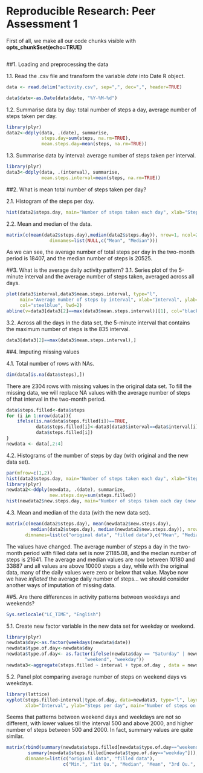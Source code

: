 # Reproducible Research: Peer Assessment 1


First of all, we make all our code chunks visible with **opts_chunk$set(echo=TRUE)**
```r
```


##1. Loading and preprocessing the data

1.1. Read the .csv file and transform the variable *date* into Date R object.
```r
data <- read.delim("activity.csv", sep=",", dec=",", header=TRUE)
``` 
```r
data$date<-as.Date(data$date, "%Y-%M-%d")
```

1.2. Summarise data by day: total number of steps a  day, average number of steps taken per day.
```r
library(plyr)
data2<-ddply(data, .(date), summarise, 
             steps.day=sum(steps, na.rm=TRUE),
             mean.steps.day=mean(steps, na.rm=TRUE))
```

1.3. Summarise data by interval: average number of steps taken per interval.
```r
library(plyr)
data3<-ddply(data, .(interval), summarise, 
             mean.steps.interval=mean(steps, na.rm=TRUE))
```



##2. What is mean total number of steps taken per day?

2.1. Histogram of the steps per day.
```r
hist(data2$steps.day, main="Number of steps taken each day", xlab="Steps per day",col="steelblue")
```

2.2. Mean and median of the data.
```r
matrix(c(mean(data2$steps.day),median(data2$steps.day)), nrow=1, ncol=2,
                dimnames=list(NULL,c("Mean", "Median")))
```
As we can see, the average number of total steps per day in the two-month period is 18407, and the  median number of steps is 20525.



##3. What is the average daily activity pattern?
3.1. Series plot of the 5-minute interval and the average number of steps taken, averaged across all days.
```r
plot(data3$interval,data3$mean.steps.interval, type="l", 
     main="Average number of steps by interval", xlab="Interval", ylab="Steps (mean)", 
     col="steelblue", lwd=2)
abline(v=data3[data3[2]==max(data3$mean.steps.interval)][1], col="black", lty=2, lwd=1.5)
```

3.2. Across all the days in the data set, the 5-minute interval that contains the maximum number of steps is the 835 interval.
```r
data3[data3[2]==max(data3$mean.steps.interval),]
```


##4. Imputing missing values

4.1. Total number of rows with NAs.
```r
dim(data[is.na(data$steps),])
```
There are 2304 rows with missing values in the original data set.
To fill the missing data, we will replace NA values with the average number of steps of that interval in the two-month period.
```r
data$steps.filled<-data$steps
for (i in 1:nrow(data)){
    ifelse(is.na(data$steps.filled[i])==TRUE, 
           data$steps.filled[i]<-data3[data3$interval==data$interval[i],"mean.steps.interval"],
           data$steps.filled[i])
}
newdata <- data[,2:4]
```

4.2. Histograms of the number of steps by day (with original and the new data set). 
```r
par(mfrow=c(1,2))
hist(data2$steps.day, main="Number of steps taken each day", xlab="Steps per day",col="grey")
library(plyr)
newdata2<-ddply(newdata, .(date), summarize,
                new.steps.day=sum(steps.filled))
hist(newdata2$new.steps.day, main="Number of steps taken each day (new data set)", xlab="Steps per day",col="steelblue")
```

4.3. Mean and median of the data (with the new data set).
```r
matrix(c(mean(data2$steps.day), mean(newdata2$new.steps.day), 
         median(data2$steps.day), median(newdata2$new.steps.day)), nrow=2, ncol=2, 
       dimnames=list(c("original data", "filled data"),c("Mean", "Median")))
```
The values have changed. The average number of steps a day in the two-month period with filled data set is now 21185.08, and the  median number of steps is 21641. The average and median values are now between 10180 and 33887 and all values are above 10000 steps a day, while  with the original data, many of the daily values were zero or below that value. Maybe now we have *inflated* the average daily number of steps... we should consider another ways of imputation of missing data.



##5. Are there differences in activity patterns between weekdays and weekends?
```r
Sys.setlocale("LC_TIME", "English")
```

5.1. Create new factor variable in the new data set for weekday or weekend.
```r
library(plyr)
newdata$day<-as.factor(weekdays(newdata$date))
newdata$type.of.day<-newdata$day
newdata$type.of.day<- as.factor(ifelse(newdata$day == "Saturday" | newdata$day == "Sunday", 
                             "weekend", "weekday"))
newdata3<-aggregate(steps.filled ~ interval + type.of.day , data = newdata, mean)
```

5.2. Panel plot comparing average number of steps on weekend days vs weekdays.
```r
library(lattice)
xyplot(steps.filled~interval|type.of.day, data=newdata3, type="l", layout=c(1,2),
       xlab="Interval", ylab="Steps per day", main="Number of steps on weekend days vs weekdays")
```

Seems that patterns between weekend days and weekdays are not so different, with lower values till the interval 500 and above 2000, and higher number of steps between 500 and 2000. In fact, summary values are quite similar.
```r
matrix(rbind(summary(newdata$steps.filled[newdata$type.of.day=="weekend"]),
        summary(newdata$steps.filled[newdata$type.of.day=="weekday"])), nrow=2, ncol=6, 
       dimnames=list(c("original data", "filled data"),
                     c("Min.", "1st Qu.", "Median", "Mean", "3rd Qu.", "Max")))
```